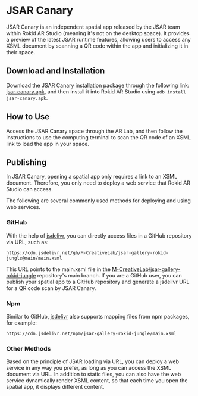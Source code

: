 # JSAR Canary

JSAR Canary is an independent spatial app released by the JSAR team within Rokid AR Studio (meaning it's not on the desktop space). It provides a preview of the latest JSAR runtime features, allowing users to access any XSML document by scanning a QR code within the app and initializing it in their space.

## Download and Installation

Download the JSAR Canary installation package through the following link: [jsar-canary.apk](https://ar.rokidcdn.com/web-assets/pages/jsar-canary/jsar-canary-latest.apk), and then install it into Rokid AR Studio using `adb install jsar-canary.apk`.

## How to Use

Access the JSAR Canary space through the AR Lab, and then follow the instructions to use the computing terminal to scan the QR code of an XSML link to load the app in your space.

## Publishing

In JSAR Canary, opening a spatial app only requires a link to an XSML document. Therefore, you only need to deploy a web service that Rokid AR Studio can access.

The following are several commonly used methods for deploying and using web services.

### GitHub

With the help of [jsdelivr][], you can directly access files in a GitHub repository via URL, such as:

```
https://cdn.jsdelivr.net/gh/M-CreativeLab/jsar-gallery-rokid-jungle@main/main.xsml
```

This URL points to the main.xsml file in the [M-CreativeLab/jsar-gallery-rokid-jungle](https://github.com/M-CreativeLab/jsar-gallery-rokid-jungle/tree/main) repository's main branch. If you are a GitHub user, you can publish your spatial app to a GitHub repository and generate a jsdelivr URL for a QR code scan by JSAR Canary.

### Npm

Similar to GitHub, [jsdelivr][] also supports mapping files from npm packages, for example:

```
https://cdn.jsdelivr.net/npm/jsar-gallery-rokid-jungle/main.xsml
```

[jsdelivr]: https://www.jsdelivr.com/

### Other Methods

Based on the principle of JSAR loading via URL, you can deploy a web service in any way you prefer, as long as you can access the XSML document via URL. In addition to static files, you can also have the web service dynamically render XSML content, so that each time you open the spatial app, it displays different content.
